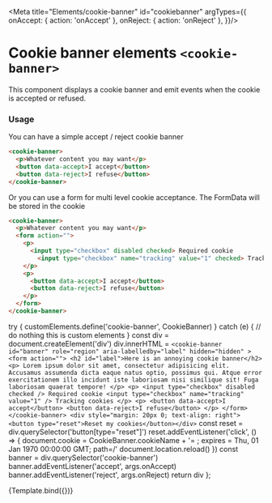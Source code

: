 
<Meta title="Elements/cookie-banner" id="cookiebanner" argTypes={{
  onAccept: { action: 'onAccept' },
  onReject: { action: 'onReject' },
}}/>

# Cookie banner elements `<cookie-banner>`

This component displays a cookie banner and emit events when the cookie is accepted or refused.

### Usage

You can have a simple accept / reject cookie banner

```html
<cookie-banner>
  <p>Whatever content you may want</p>
  <button data-accept>I accept</button>
  <button data-reject>I refuse</button>
</cookie-banner>
```

Or you can use a form for multi level cookie acceptance. The FormData will be stored in the cookie

```html
<cookie-banner>
  <p>Whatever content you may want</p>
  <form action="">
    <p>
      <input type="checkbox" disabled checked> Required cookie
        <input type="checkbox" name="tracking" value="1" checked> Tracking cookies
    </p>
    <p>
      <button data-accept>I accept</button>
      <button data-reject>I refuse</button>
    </p>
  </form>
</cookie-banner>
```

  try {
    customElements.define('cookie-banner', CookieBanner)
  } catch (e) {
    // do nothing this is custom elements
  }
  const div = document.createElement('div')
  div.innerHTML = `
   <cookie-banner
      id="banner"
      role="region"
      aria-labelledby="label"
      hidden="hidden"
    >
      <form action="">
        <h2 id="label">Here is an annoying cookie banner</h2>
        <p>
          Lorem ipsum dolor sit amet, consectetur adipisicing elit. Accusamus
          assumenda dicta eaque natus optio, possimus qui. Atque error
          exercitationem illo incidunt iste laboriosam nisi similique sit! Fuga
          laboriosam quaerat tempore!
        </p>
        <p>
          <input type="checkbox" disabled checked /> Required cookie
          <input type="checkbox" name="tracking" value="1" /> Tracking cookies
        </p>
        <p>
          <button data-accept>I accept</button>
          <button data-reject>I refuse</button>
        </p>
      </form>
    </cookie-banner>
    <div style="margin: 20px 0; text-align: right"><button type="reset">Reset my cookies</button></div>
  `
  const reset = div.querySelector('button[type="reset"]')
  reset.addEventListener('click', () => {
    document.cookie =
      CookieBanner.cookieName +
      '= ; expires = Thu, 01 Jan 1970 00:00:00 GMT; path=/'
    document.location.reload()
  })
  const banner = div.querySelector('cookie-banner')
  banner.addEventListener('accept', args.onAccept)
  banner.addEventListener('reject', args.onReject)
  return div
};

<Canvas>
  <Story name="Default">
    {Template.bind({})}
  </Story>
</Canvas>
